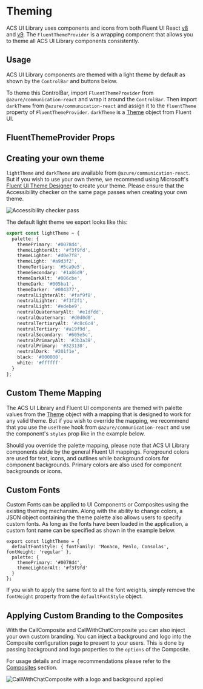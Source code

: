 


<Meta title="Concepts/Theming" />

# Theming

ACS UI Library uses components and icons from both Fluent UI React [v8](https://aka.ms/fluentui#/controls/web)
and [v9](https://react.fluentui.dev/). The `FluentThemeProvider`
is a wrapping component that allows you to theme all ACS UI Library components consistently.

## Usage

ACS UI Library components are themed with a light theme by default as shown by the `ControlBar` and buttons below.

<Source code={DefaultThemeSnippetText} />
<DefaultTheme />

To theme this ControlBar, import `FluentThemeProvider` from `@azure/communication-react` and wrap it around the `ControlBar`.
Then import `darkTheme` from `@azure/communication-react` and assign it to the `fluentTheme` property of `FluentThemeProvider`.
`darkTheme` is a [Theme](https://aka.ms/fluentui#/controls/web/references/theme) object from Fluent UI.

<Source code={DarkControlBarText} />
<DarkControlBar />

## FluentThemeProvider Props

## Creating your own theme

`lightTheme` and `darkTheme` are available from `@azure/communication-react`. But if you wish to use your own theme,
we recommend using Microsoft's [Fluent UI Theme Designer](https://aka.ms/themedesigner) to create your theme. Please ensure
that the Accessibility checker on the same page passes when creating your own theme.

<img src="images/accessibility_checker_pass.png" alt="Accessibility checker pass" />

The default light theme we export looks like this:

```typescript
export const lightTheme = {
  palette: {
    themePrimary: '#0078d4',
    themeLighterAlt: '#f3f9fd',
    themeLighter: '#d0e7f8',
    themeLight: '#a9d3f2',
    themeTertiary: '#5ca9e5',
    themeSecondary: '#1a86d9',
    themeDarkAlt: '#006cbe',
    themeDark: '#005ba1',
    themeDarker: '#004377',
    neutralLighterAlt: '#faf9f8',
    neutralLighter: '#f3f2f1',
    neutralLight: '#edebe9',
    neutralQuaternaryAlt: '#e1dfdd',
    neutralQuaternary: '#d0d0d0',
    neutralTertiaryAlt: '#c8c6c4',
    neutralTertiary: '#a19f9d',
    neutralSecondary: '#605e5c',
    neutralPrimaryAlt: '#3b3a39',
    neutralPrimary: '#323130',
    neutralDark: '#201f1e',
    black: '#000000',
    white: '#ffffff'
  }
};
```

## Custom Theme Mapping

The ACS UI Library and Fluent UI components are themed with palette values from the
[Theme](https://aka.ms/fluentui#/controls/web/references/theme) object with a mapping that is designed to work for any valid theme.
But if you wish to override the mapping, we recommend that you use the `useTheme` hook from `@azure/communication-react` and
use the component's `styles` prop like in the example below.

<Source code={ThemedButtonText} />
<ThemedButton />

Should you override the palette mapping, please note that ACS UI Library components abide by the general Fluent UI
mappings. Foreground colors are used for text, icons, and outlines while background colors for component
backgrounds. Primary colors are also used for component backgrounds or icons.

## Custom Fonts

Custom Fonts can be applied to UI Components or Composites using the existing theming mechansim.
Along with the ability to change colors, a JSON object containing the theme palette also allows users to specify custom fonts.
As long as the fonts have been loaded in the application, a custom font name can be specified as shown in the example below.

```tsx
export const lightTheme = {
  defaultFontStyle: { fontFamily: 'Monaco, Menlo, Consolas', fontWeight: 'regular' },
  palette: {
    themePrimary: '#0078d4',
    themeLighterAlt: '#f3f9fd'
  }
};
```

If you wish to apply the same font to all the font weights, simply remove the `fontWeight` property from the `defaultFontStyle` object.

## Applying Custom Branding to the Composites

With the CallComposite and CallWithChatComposite you can also inject your own custom branding.
You can inject a background and logo into the Composite configuration page to present to your users. This is done by
passing background and logo properties to the `options` of the Composite.

For usage details and image recommendations please refer to the [Composites](./?path=/docs/composites-call-with-chat-basicexample--basic-example#custom-branding) section.

<img src="images/composite-logo-background.png" alt="CallWithChatComposite with a logo and background applied" />
